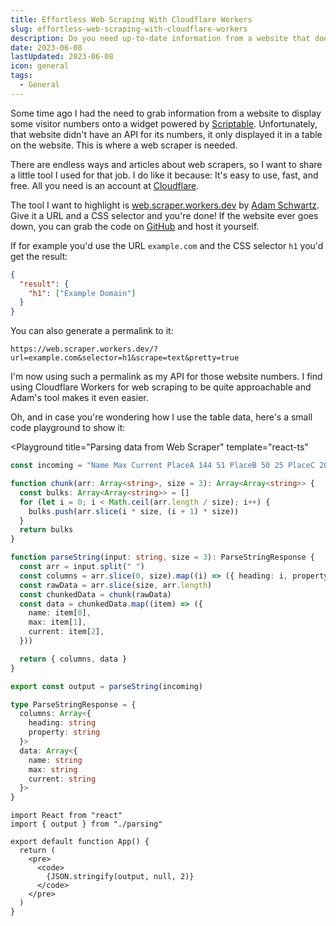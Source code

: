 ```yaml
---
title: Effortless Web Scraping With Cloudflare Workers
slug: effortless-web-scraping-with-cloudflare-workers
description: Do you need up-to-date information from a website that doesn't have an API? You can use a web scraper powered by Cloudflare Workers to get your data.
date: 2023-06-08
lastUpdated: 2023-06-08
icon: general
tags:
  - General
---
```


Some time ago I had the need to grab information from a website to display some visitor numbers onto a widget powered by [Scriptable](https://scriptable.app/). Unfortunately, that website didn't have an API for its numbers, it only displayed it in a table on the website. This is where a web scraper is needed.

There are endless ways and articles about web scrapers, so I want to share a little tool I used for that job. I do like it because: It's easy to use, fast, and free. All you need is an account at [Cloudflare](https://www.cloudflare.com/).

The tool I want to highlight is [web.scraper.workers.dev](https://web.scraper.workers.dev/) by [Adam Schwartz](https://adamschwartz.co/). Give it a URL and a CSS selector and you're done! If the website ever goes down, you can grab the code on [GitHub](https://github.com/adamschwartz/web.scraper.workers.dev) and host it yourself.

If for example you'd use the URL `example.com` and the CSS selector `h1` you'd get the result:

```json
{
  "result": {
    "h1": ["Example Domain"]
  }
}
```

You can also generate a permalink to it:

```
https://web.scraper.workers.dev/?url=example.com&selector=h1&scrape=text&pretty=true
```

I'm now using such a permalink as my API for those website numbers. I find using Cloudflare Workers for web scraping to be quite approachable and Adam's tool makes it even easier.

Oh, and in case you're wondering how I use the table data, here's a small code playground to show it:

<Playground
  title="Parsing data from Web Scraper"
  template="react-ts"
>

```ts parsing.ts active
const incoming = "Name Max Current PlaceA 144 51 PlaceB 50 25 PlaceC 200 130"

function chunk(arr: Array<string>, size = 3): Array<Array<string>> {
  const bulks: Array<Array<string>> = []
  for (let i = 0; i < Math.ceil(arr.length / size); i++) {
    bulks.push(arr.slice(i * size, (i + 1) * size))
  }
  return bulks
}

function parseString(input: string, size = 3): ParseStringResponse {
  const arr = input.split(" ")
  const columns = arr.slice(0, size).map((i) => ({ heading: i, property: i.toLowerCase() }))
  const rawData = arr.slice(size, arr.length)
  const chunkedData = chunk(rawData)
  const data = chunkedData.map((item) => ({
    name: item[0],
    max: item[1],
    current: item[2],
  }))

  return { columns, data }
}

export const output = parseString(incoming)

type ParseStringResponse = {
  columns: Array<{
    heading: string
    property: string
  }>
  data: Array<{
    name: string
    max: string
    current: string
  }>
}
```

```tsx App.tsx hidden
import React from "react"
import { output } from "./parsing"

export default function App() {
  return (
    <pre>
      <code>
        {JSON.stringify(output, null, 2)}
      </code>
    </pre>
  )
}
```

</Playground>
